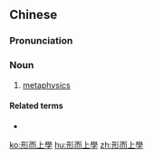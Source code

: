 {{also|形而上学}}
==Chinese==
{{zh-forms|s=形而上学|type=31}}

===Pronunciation===
{{zh-pron
|m=xíng'érshàngxué
|c=jing4 ji4 soeng6 hok6
|cat=n
}}

===Noun===
{{zh-noun}}

# [[metaphysics]]

====Related terms====
* {{zh-l|形上}}

[[ko:形而上學]]
[[hu:形而上學]]
[[zh:形而上學]]